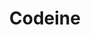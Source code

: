---
title: Codeine
aka:
  - 3-methylmorphine
duration_chart_title: Oral Duration of Codeine
duration_chart:
  total: 3–6 hours
  onset: 30–45 minutes
  coming_up: 1–2 hours
  plateau: 3–5 hours
  coming_down: 2–4 hours
positive_effects: euphoria, relaxation, analgesia
neutral_effects: disinhibition
negative_effects: nausea, itching, constipation, respiratory depression
dosage_table:
  title: Oral Dosage of Codeine
  threshold: 30 mg
  light: 50–100 mg
  common: 100–150 mg
  strong: 150–200 mg
  heavy: 200+ mg
--- 